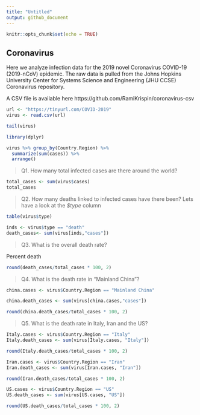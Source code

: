 ```yaml
---
title: "Untitled"
output: github_document
---
```


```r
knitr::opts_chunk$set(echo = TRUE)
```

## Coronavirus

Here we analyze infection data for the 2019 novel Coronavirus COVID-19 (2019-nCoV) epidemic. The raw data is pulled from the Johns Hopkins University Center for Systems Science and Engineering (JHU CCSE) Coronavirus repository.

A CSV file is available here https://github.com/RamiKrispin/coronavirus-csv


```r
url <- "https://tinyurl.com/COVID-2019"
virus <- read.csv(url)

tail(virus)
```
 
```r
library(dplyr)

virus %>% group_by(Country.Region) %>%
  summarize(sum(cases)) %>%
  arrange()
```

> Q1. How many total infected cases are there around the world?

```r
total_cases <- sum(virus$cases)
total_cases
```
> Q2. How many deaths linked to infected cases have there been?
Lets have a look at the *$type* column 

```r
table(virus$type)
```

```r
inds <- virus$type == "death"
death_cases<- sum(virus[inds,"cases"])
```

> Q3. What is the overall death rate?

Percent death 
```r
round(death_cases/total_cases * 100, 2)
```

> Q4. What is the death rate in "Mainland China"?

```r
china.cases <- virus$Country.Region == "Mainland China"

china.death_cases <- sum(virus[china.cases,"cases"])
```

```r
round(china.death_cases/total_cases * 100, 2)
```

> Q5. What is the death rate in Italy, Iran and the US?

```r
Italy.cases <- virus$Country.Region == "Italy"
Italy.death_cases <- sum(virus[Italy.cases, "Italy"])
```

```r
round(Italy.death_cases/total_cases * 100, 2)
```


```r
Iran.cases <- virus$Country.Region == "Iran"
Iran.death_cases <- sum(virus[Iran.cases, "Iran"])
```

```r
round(Iran.death_cases/total_cases * 100, 2)
```

```r
US.cases <- virus$Country.Region == "US"
US.death_cases <- sum(virus[US.cases, "US"])
```

```r
round(US.death_cases/total_cases * 100, 2)
```

